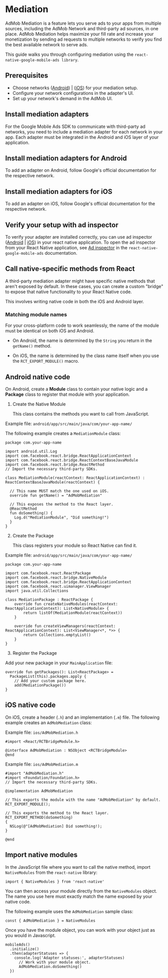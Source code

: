# Mediation

AdMob Mediation is a feature lets you serve ads to your apps from multiple sources, including the AdMob Network and third-party ad sources, in one place. 
AdMob Mediation helps maximize your fill rate and increase your monetization by sending ad requests to multiple networks to verify you find the best 
available network to serve ads.

This guide walks you through configuring mediation using the `react-native-google-mobile-ads library`.

## Prerequisites 

- Choose networks ([Android](https://developers.google.com/admob/android/choose-networks)) | ([iOS](https://developers.google.com/admob/android/choose-networks)) for your mediation setup.
- Configure your network configurations in the adapter's UI.
- Set up your network's demand in the AdMob UI.

## Install mediation adapters

For the Google Mobile Ads SDK to communicate with third-party ad networks, you need to include a mediation adapter for each network in your app. Each
adapter must be integrated in the Android and iOS layer of your application.

## Install mediation adapters for Android

To add an adapter on Android, follow Google's official documentation for the respective network.

## Install mediation adapters for iOS

To add an adapter on iOS, follow Google's official documentation for the respective network. 

## Verify your setup with ad inspector

To verify your adapter are installed correctly, you can use ad inspector ([Android](https://developers.google.com/admob/android/ad-inspector) | [iOS](https://developers.google.com/admob/ios/ad-inspector))
in your react native application. To open the ad inspector from your React Native application, see [Ad inspector](https://docs.page/invertase/react-native-google-mobile-ads/ad-inspector) in the
`react-native-google-mobile-ads` documentation.

## Call native-specific methods from React

A third-party mediation adapter might have specific native methods that aren't exposed by default. In these cases, you can create a custom "bridge" to expose that native functionality to your React Native code.

This involves writing native code in both the iOS and Android layer.

### Matching module names

For your cross-platform code to work seamlessly, the name of the module must be identical on both iOS and Android.

- On Android, the name is determined by the `String` you return in the `getName()` method.

- On iOS, the name is determined by the class name itself when you use the `RCT_EXPORT_MODULE()` macro.

## Android native code

On Android, create a **Module** class to contain your native logic and a **Package** class to register that module with your application.

1. Create the Native Module
  
    This class contains the methods you want to call from JavaScript.

Example file: `android/app/src/main/java/com/your-app-name/`

The following example creates a `MediationModule` class:

```
package com.your-app-name

import android.util.Log
import com.facebook.react.bridge.ReactApplicationContext
import com.facebook.react.bridge.ReactContextBaseJavaModule
import com.facebook.react.bridge.ReactMethod
// Import the necessary third-party SDKs.

class MediationModule(reactContext: ReactApplicationContext) : ReactContextBaseJavaModule(reactContext) {

  // This name MUST match the one used on iOS.
  override fun getName() = "AdMobMediation"

  // This exposes the method to the React layer.
  @ReactMethod
  fun doSomething() {
    Log.d("MediationModule", "Did something!")
  }
}
```

2. Create the Package

    This class registers your module so React Native can find it.

Example file: `android/app/src/main/java/com/your-app-name/`

```
package com.your-app-name

import com.facebook.react.ReactPackage
import com.facebook.react.bridge.NativeModule
import com.facebook.react.bridge.ReactApplicationContext
import com.facebook.react.uimanager.ViewManager
import java.util.Collections

class MediationPackage : ReactPackage {
    override fun createNativeModules(reactContext: ReactApplicationContext): List<NativeModule> {
        return listOf(MediationModule(reactContext))
    }

    override fun createViewManagers(reactContext: ReactApplicationContext): List<ViewManager<*, *>> {
        return Collections.emptyList()
    }
}
```

3. Register the Package

Add your new package in your `MainApplication` file:

```
override fun getPackages(): List<ReactPackage> =
  PackageList(this).packages.apply {
    // Add your custom package here.
    add(MediationPackage())
}
```

## iOS native code

On iOS, create a header (`.h`) and an implementation (`.m`) file. The following example creates an `AdMobMediation` class:

Example file: `ios/AdMobMediation.h`

```
#import <React/RCTBridgeModule.h>

@interface AdMobMediation : NSObject <RCTBridgeModule>
@end
```

Example file: `ios/AdMobMediation.m`

```
#import "AdMobMediation.h"
#import <Foundation/Foundation.h>
// Import the necessary third-party SDKs.

@implementation AdMobMediation

// This exports the module with the name "AdMobMediation" by default.
RCT_EXPORT_MODULE();

// This exports the method to the React layer.
RCT_EXPORT_METHOD(doSomething)
{
  NSLog(@"[AdMobMediation] Did something!);
}

@end
```

## Import native modules

In the JavaScript file where you want to call the native method, import `NativeModules` from the `react-native` library:

```
import { NativeModules } from 'react-native'
```

You can then access your module directly from the `NativeModules` object. The name you use here must exactly match the name
exposed by your native code.

The following example uses the `AdMobMediation` sample class:

```
const { AdMobMediation } = NativeModules
```

Once you have the module object, you can work with your object just as you would in Javascript.

```
mobileAds()
  .initialize()
  .then(adapterStatuses => {
    console.log('Adapter statuses:', adapterStatuses)
      // Work with your module object.
      AdMobMediation.doSomething()
  })
```
